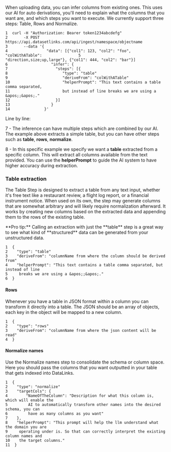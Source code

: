 When uploading data, you can infer columns from existing ones. This uses our AI for auto derivations, you'll need to explain what the columns that you want are, and which steps you want to execute. We currently support three steps: Table, Rows and Normalize.

```
1  curl -H "Authorization: Bearer token1234abcdefg"
2       -X POST https://api.datasetlinks.com/api/ingest/namespace/objectname
3       --data '{
4                 "data": [{"col1": 123, "col2": "foo", "colWithATable":                5                 "direction,size;up,large"}, {"col1": 444, "col2": "bar"}]
6                   "infer": {
7                     "steps": [{
8                        "type": "table"
9                        "deriveFrom": "colWithATable"
10                       "helperPrompt": "This text contains a table comma separated,  
11                       but instead of line breaks we are using a &apos;;&apos;."
12                    }]
13                  }
14               }'
```

Line by line:

7 - The inference can have multiple steps which are combined by our AI. The example above extracts a simple table, but you can have other steps such as **table**, **rows**, **normalize**.

8 - In this specific example we specify we want a **table** extracted from a specific column. This will extract all columns available from the text provided. You can use the **helperPrompt** to guide the AI system to have higher accuracy during extraction.

### Table extraction

The Table Step is designed to extract a table from any text input, whether it's free text like a restaurant review, a flight log report, or a financial instrument notice. When used on its own, the step may generate columns that are somewhat arbitrary and will likely require normalization afterward. It works by creating new columns based on the extracted data and appending them to the rows of the existing table.

<Tip>
  **Pro tip:** Calling an extraction with just the **table** step is a great way to see what kind of **structured** data can be generated from your unstructured data.
</Tip>

```
1  {
2    "type": "table"
3    "deriveFrom": "columnName from where the column should be derived from"
4    "helperPrompt": "This text contains a table comma separated, but instead of line     
5     breaks we are using a &apos;;&apos;."
6  }
```

#### Rows

Whenever you have a table in JSON format within a column you can transform it directly into a table. The JSON should be an array of objects, each key in the object will be mapped to a new column.

```
1  {
2    "type": "rows"
3    "deriveFrom": "columnName from where the json content will be read"
4  }
```

#### Normalize names

Use the Normalize names step to consolidate the schema or column space. Here you should pass the columns that you want outputted in your table that gets indexed into DataLinks.

```
1  {
2    "type": "normalize"
3    "targetCols": {
4        "NameOfTheColumn": "Description for what this column is, which will enable the
5         AI to automatically transform other names into the desired schema, you can     
6         have as many columns as you want"
7    },
8    "helperPrompt": "This prompt will help the llm understand what the domain you are
9     operating under is. So that can correctly interpret the existing column names and
10    the target columns."
11  }
```